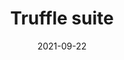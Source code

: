 ---
title: Truffle suite
category: Project
status: publish
date: 2021-09-22
slug: A world class development environment, testing framework and asset pipeline for EVM blockchains
logo: /img/Truffle suite.png
featured_img: https://wp.gcap1.iotex.io/wp-content/uploads/2021/09/trufflesuite-header.png
website:
twitter:
telegram:
---